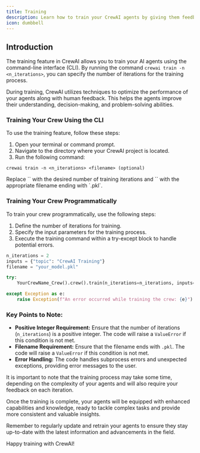 ```yaml
---
title: Training
description: Learn how to train your CrewAI agents by giving them feedback early on and get consistent results.
icon: dumbbell
---
```


## Introduction
The training feature in CrewAI allows you to train your AI agents using the command-line interface (CLI). By running the command `crewai train -n <n_iterations>`, you can specify the number of iterations for the training process.

During training, CrewAI utilizes techniques to optimize the performance of your agents along with human feedback. This helps the agents improve their understanding, decision-making, and problem-solving abilities.

### Training Your Crew Using the CLI
To use the training feature, follow these steps:

1. Open your terminal or command prompt.
2. Navigate to the directory where your CrewAI project is located.
3. Run the following command:

```shell
crewai train -n <n_iterations> <filename> (optional)
```
<Tip>
  Replace `<n_iterations>` with the desired number of training iterations and `<filename>` with the appropriate filename ending with `.pkl`.
</Tip>

### Training Your Crew Programmatically
To train your crew programmatically, use the following steps:

1. Define the number of iterations for training.
2. Specify the input parameters for the training process.
3. Execute the training command within a try-except block to handle potential errors.

```python
n_iterations = 2
inputs = {"topic": "CrewAI Training"}
filename = "your_model.pkl"

try:
    YourCrewName_Crew().crew().train(n_iterations=n_iterations, inputs=inputs, filename=filename)

except Exception as e:
    raise Exception(f"An error occurred while training the crew: {e}")
```

### Key Points to Note:
- **Positive Integer Requirement:** Ensure that the number of iterations (`n_iterations`) is a positive integer. The code will raise a `ValueError` if this condition is not met.
- **Filename Requirement:** Ensure that the filename ends with `.pkl`. The code will raise a `ValueError` if this condition is not met.
- **Error Handling:** The code handles subprocess errors and unexpected exceptions, providing error messages to the user.

It is important to note that the training process may take some time, depending on the complexity of your agents and will also require your feedback on each iteration.

Once the training is complete, your agents will be equipped with enhanced capabilities and knowledge, ready to tackle complex tasks and provide more consistent and valuable insights.

Remember to regularly update and retrain your agents to ensure they stay up-to-date with the latest information and advancements in the field.

Happy training with CrewAI!